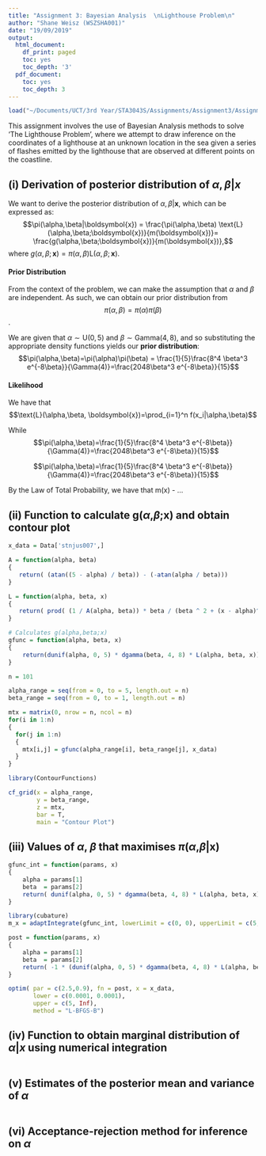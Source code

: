 ```yaml
---
title: "Assignment 3: Bayesian Analysis  \nLighthouse Problem\n"
author: "Shane Weisz (WSZSHA001)"
date: "19/09/2019"
output:
  html_document:
    df_print: paged
    toc: yes
    toc_depth: '3'
  pdf_document:
    toc: yes
    toc_depth: 3
---
```


```r
load("~/Documents/UCT/3rd Year/STA3043S/Assignments/Assignment3/Assignment3Data2019.RData")
```

This assignment involves the use of Bayesian Analysis methods to solve 'The Lighthouse Problem', where we attempt to draw inference on the coordinates of a lighthouse at an unknown location in the sea given a series of flashes emitted by the lighthouse that are observed at different points on the coastline.

## (i) Derivation of posterior distribution of $\alpha,\beta|x$

We want to derive the posterior distribution of $\alpha,\beta|\boldsymbol{x}$, which can be expressed as:
$$\pi(\alpha,\beta|\boldsymbol{x}) = \frac{\pi(\alpha,\beta) \text{L}(\alpha,\beta;\boldsymbol{x})}{m(\boldsymbol{x})}= \frac{g(\alpha,\beta;\boldsymbol{x})}{m(\boldsymbol{x})},$$ where 
$g(\alpha,\beta;\boldsymbol{x})=\pi(\alpha,\beta) \text{L}(\alpha,\beta;\boldsymbol{x})$.

#### Prior Distribution

From the context of the problem, we can make the assumption that $\alpha$ and $\beta$ are independent. As such, we can obtain our prior distribution from $$\pi(\alpha,\beta)=\pi(\alpha)\pi(\beta)$$. 

We are given that $\alpha \sim \text{U}(0,5)$ and $\beta \sim \text{Gamma}(4,8)$, and so substituting the appropriate density functions yields our **prior distribution**: $$\pi(\alpha,\beta)=\pi(\alpha)\pi(\beta) = \frac{1}{5}\frac{8^4 \beta^3 e^{-8\beta}}{\Gamma(4)}=\frac{2048\beta^3 e^{-8\beta}}{15}$$

#### Likelihood




We have that $$\text{L}(\alpha,\beta, \boldsymbol{x})=\prod_{i=1}^n f(x_i|\alpha,\beta)$$

While $$\pi(\alpha,\beta)=\frac{1}{5}\frac{8^4 \beta^3 e^{-8\beta}}{\Gamma(4)}=\frac{2048\beta^3 e^{-8\beta}}{15}$$

$$\pi(\alpha,\beta)=\frac{1}{5}\frac{8^4 \beta^3 e^{-8\beta}}{\Gamma(4)}=\frac{2048\beta^3 e^{-8\beta}}{15}$$

By the Law of Total Probability, we have that m(x) - ...

## (ii) Function to calculate g($\alpha$,$\beta$;x) and obtain contour plot


```r
x_data = Data['stnjus007',]
```

```r
A = function(alpha, beta)
{
   return( (atan((5 - alpha) / beta)) - (-atan(alpha / beta)))
}

L = function(alpha, beta, x)
{
   return( prod( (1 / A(alpha, beta)) * beta / (beta ^ 2 + (x - alpha)^2)) )
}

# Calculates g(alpha,beta;x)
gfunc = function(alpha, beta, x)
{
    return(dunif(alpha, 0, 5) * dgamma(beta, 4, 8) * L(alpha, beta, x))
}
```

```r
n = 101

alpha_range = seq(from = 0, to = 5, length.out = n)
beta_range = seq(from = 0, to = 1, length.out = n)

mtx = matrix(0, nrow = n, ncol = n)
for(i in 1:n)
{
  for(j in 1:n)
  {
    mtx[i,j] = gfunc(alpha_range[i], beta_range[j], x_data)
  }
}

library(ContourFunctions)

cf_grid(x = alpha_range, 
        y = beta_range, 
        z = mtx, 
        bar = T,
        main = "Contour Plot")
```

## (iii) Values of $\alpha$, $\beta$ that maximises $\pi$($\alpha$,$\beta$|x)

```r

gfunc_int = function(params, x)
{
    alpha = params[1]
    beta  = params[2]
    return( dunif(alpha, 0, 5) * dgamma(beta, 4, 8) * L(alpha, beta, x) )
}

library(cubature)
m_x = adaptIntegrate(gfunc_int, lowerLimit = c(0, 0), upperLimit = c(5, 600), x = x_data)$integral

post = function(params, x)
{
    alpha = params[1]
    beta  = params[2]
    return( -1 * (dunif(alpha, 0, 5) * dgamma(beta, 4, 8) * L(alpha, beta, x) / m_x) )
}

optim( par = c(2.5,0.9), fn = post, x = x_data,
       lower = c(0.0001, 0.0001),
       upper = c(5, Inf),
       method = "L-BFGS-B")
```

## (iv) Function to obtain marginal distribution of $\alpha|x$ using numerical integration

```r

```

## (v) Estimates of the posterior mean and variance of $\alpha$

```r

```

## (vi) Acceptance-rejection method for inference on $\alpha$

```r

```

